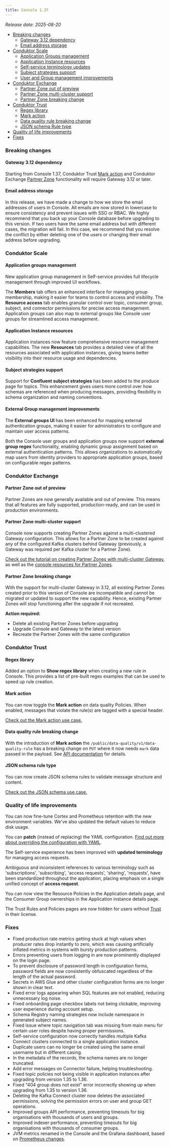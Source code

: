 ```yaml
---
title: Console 1.37
---
```


_Release date: 2025-08-20_

- [Breaking changes](#breaking-changes)
  - [Gateway 3.12 dependency](gateway-3.12-dependency)
  - [Email address storage](email-address-storage)
- [Conduktor Scale](#conduktor-scale)
  - [Application Groups management](#application-groups-management)
  - [Application Instance resources](#application-instance-resources)
  - [Self-service terminology updates](#self-service-terminology-updates)
  - [Subject strategies support](#subject-strategies-support)
  - [User and Group management improvements](#user-and-group-management-improvements)
- [Conduktor Exchange](#conduktor-exchange)
  - [Partner Zone out of preview](#partner-zone-out-of-preview)
  - [Partner Zone multi-cluster support](#partner-zone-multi-cluster-support)
  - [Partner Zone breaking change](#partner-zone-breaking-change)
- [Conduktor Trust](#conduktor-trust)
  - [Regex library](#regex-library)
  - [Mark action](#mark-action)
  - [Data quality rule breaking change](#data-quality-rule-breaking-change)
  - [JSON schema Rule type](#json-schema-rule-type)
- [Quality of life improvements](#quality-of-life-improvements)
- [Fixes](#fixes)

### Breaking changes

#### Gateway 3.12 dependency

Starting from Console 1.37, Conduktor Trust [Mark action](#mark-action) and Conduktor Exchange [Partner Zone](#partner-zone-breaking-change) functionality will require Gateway 3.12 or later.

#### Email address storage

In this release, we have made a change to how we store the email addresses of users in Console. All emails are now stored in lowercase to ensure consistency and prevent issues with SSO or RBAC. We highly recommend that you back up your Console database before upgrading to this version. If two users have the same email address but with different cases, the migration will fail. In this case, we recommend that you resolve the conflict by either deleting one of the users or changing their email address before upgrading.

### Conduktor Scale

#### Application groups management

New application group management in Self-service provides full lifecycle management through improved UI workflows.

The **Members** tab offers an enhanced interface for managing group membership, making it easier for teams to control access and visibility. The **Resource access** tab enables granular control over topic, consumer group, subject, and connector permissions for precise access management. Application groups can also map to external groups like Console user groups for streamlined access management.

#### Application Instance resources

Application instances now feature comprehensive resource management capabilities. The new **Resources** tab provides a detailed view of all the resources associated with application instances, giving teams better visibility into their resource usage and dependencies.

#### Subject strategies support

Support for **Confluent subject strategies** has been added to the produce page for topics. This enhancement gives users more control over how schemas are referenced when producing messages, providing flexibility in schema organization and naming conventions.

#### External Group management improvements

The **External groups UI** has been enhanced for mapping external authentication groups, making it easier for administrators to configure and maintain user access patterns.

Both the Console user groups and application groups now support **external group regex** functionality, enabling dynamic group assignment based on external authentication patterns. This allows organizations to automatically map users from identity providers to appropriate application groups, based on configurable regex patterns.

### Conduktor Exchange

#### Partner Zone out of preview

Partner Zones are now generally available and out of preview. This means that all features are fully supported, production-ready, and can be used in production environments.

#### Partner Zone multi-cluster support

Console now supports creating Partner Zones against a multi-clustered Gateway configuration. This allows for a Partner Zone to be created against any of the configured Kafka clusters behind Gateway (previously, a Gateway was required per Kafka cluster for a Partner Zone).

[Check out the tutorial on creating Partner Zones with multi-cluster Gateway](/guide/tutorials/partner-zone-multi-cluster), as well as the [console resources for Partner Zones](/guide/reference/console-reference#partner-zones).

#### Partner Zone breaking change

With the support for multi-cluster Gateway in 3.12, all existing Partner Zones created prior to this version of Console are incompatible and cannot be migrated or updated to support the new capability. Hence, existing Partner Zones will stop functioning after the upgrade if not recreated.

**Action required:**

- Delete all existing Partner Zones before upgrading
- Upgrade Console and Gateway to the latest version
- Recreate the Partner Zones with the same configuration

### Conduktor Trust

#### Regex library

Added an option to **Show regex library** when creating a new rule in Console. This provides a list of pre-built regex examples that can be used to speed up rule creation.

#### Mark action

You can now toggle the **Mark action** on data quality Policies. When enabled, messages that violate the rule(s) are tagged with a special header.

[Check out the Mark action use case.](/guide/use-cases/enforce-data-quality#mark-action)

#### Data quality rule breaking change

With the introduction of **Mark action** the `/public/data-quality/v1/data-quality-rule` has a breaking change on `PUT` where it now needs `mark` data passed in the payload. See [API documentation](https://developers.conduktor.io/?product=console&version=1.37.0#tag/cli_data-quality-rule_data-quality_v1_17/operation/list-data-quality-rule-resources) for details.

#### JSON schema rule type

You can now create JSON schema rules to validate message structure and content.

[Check out the JSON schema use case.](/guide/use-cases/enforce-data-quality#json-schema-rule)

### Quality of life improvements

You can now fine-tune Cortex and Prometheus retention with the new environment variables. We've also updated the default values to reduce disk usage.

You can **patch** (instead of replacing) the YAML configuration. [Find out more about overriding the configuration with YAML](/guide/conduktor-in-production/deploy-artifacts/deploy-cortex#overriding-with-yaml).

The Self-service experience has been improved with **updated terminology** for managing access requests.

Ambiguous and inconsistent references to various terminology such as 'subscriptions', 'subscribing', 'access requests', 'sharing', 'requests', have been standardized throughout the application, placing emphasis on a single unified concept of **access request**.

You can now view the Resource Policies in the Application details page, and the Consumer Group ownerships in the Application instance details page.

The Trust Rules and Policies pages are now hidden for users without [Trust](https://conduktor.io/trust) in their license.

### Fixes

- Fixed production rate metrics getting stuck at high values when producer rates drop instantly to zero, which was causing artificially inflated metrics in systems with bursty production patterns.
- Errors preventing users from logging in are now prominently displayed on the login page.
- To prevent disclosure of password length in configuration forms, password fields are now consistently obfuscated regardless of the length of the actual password.
- Secrets in AWS Glue and other cluster configuration forms are no longer shown in clear text.
- Fixed error logs appearing when SQL features are not enabled, reducing unnecessary log noise.
- Fixed onboarding page checkbox labels not being clickable, improving user experience during account setup.
- Schema Registry naming strategies now include namespace in generated subject names.
- Fixed issue where topic navigation tab was missing from main menu for certain user roles despite having proper permissions.
- Self-service configuration now correctly handles multiple Kafka Connect clusters connected to a single application instance.
- Duplicate users can no longer be created using the same email username but in different casing.
- In the metadata of the records, the schema names are no longer truncated.
- Add error messages on Connector failure, helping troubleshooting.
- Fixed topic policies not being visible in application instances after upgrading from version 1.35 to 1.36.
- Fixed "404 group does not exist" error incorrectly showing up when upgrading from 1.35 to version 1.36.
- Deleting the Kafka Connect cluster now deletes the associated permissions, solving the permission errors on user and group GET operations.
- Improved groups API performance, preventing timeouts for big organisations with thousands of users and groups.
- Improved indexer performance, preventing timeouts for big organisations with thousands of consumer groups.
- JVM metrics renamed in the Console and the Grafana dashboard, based on [Prometheus changes](https://prometheus.github.io/client_java/migration/simpleclient/#jvm-metrics).
